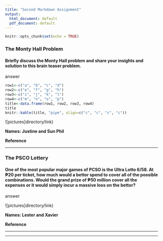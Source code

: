 ```yaml
---
title: "Second Markdown Assignment"
output:
  html_document: default
  pdf_document: default
---
```


```r
knitr::opts_chunk$set(echo = TRUE)
```

### **The Monty Hall Problem**
#### Briefly discuss the Monty Hall problem and share your insights and solution to this brain teaser problem.

answer

```r
row1<-c("a", "b", "c", "d")
row2<-c("e", "f", "g", "h")
row3<-c("i", "j", "k", "l")
row4<-c("m", "n", "o", "p")
title<-data.frame(row1, row2, row3, row4)
title
knitr::kable(title, "pipe", align=c("c", "c", "c", "c"))
```

![pictures]directory/link)

**Names: Justine and Sun Phil**

**Reference**

---

### **The PSCO Lottery**
#### One of the most popular major games of PCSO is the Ultra Lotto 6/58. At ₱20 per ticket, how much would a bettor spend to cover all of the possible combinations. Would the grand prize of ₱50 million cover all the expenses or it would simply incur a massive loss on the bettor?

answer

![pictures]directory/link)

**Names: Lester and Xavier**

**Reference**

---

---
